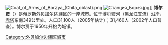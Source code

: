 [[File:Coat_of_Arms_of_Borzya_(Chita_oblast).png|thumb]]
[[File:Станция_Борзя.jpg|thumb]]{{link-ru|博尔贾站|Борзя (станция)}}]]
'''博尔贾'''（{{lang-ru|Борзя}}）是[[俄罗斯|俄罗斯]][[外贝加尔边疆区|外贝加尔边疆区]]的一座城市。位于[[博尔贾河|博尔贾河]]（[[黑龙江|黑龙江]]支流）沿岸，[[赤塔|赤塔]]东南349公里处。人口31,100人（2005年估计）；31,460人（2002年人口普查）。博尔贾于1950年升格为城镇。

{{Cities and towns in Zabaykalsky Krai}}

[[Category:外贝加尔边疆区城市|Category:外贝加尔边疆区城市]]